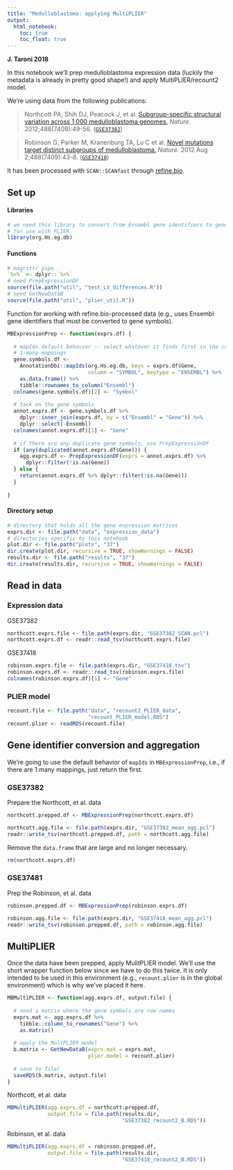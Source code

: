 ```yaml
---
title: "Medulloblastoma: applying MultiPLIER"
output:   
  html_notebook: 
    toc: true
    toc_float: true
---
```


**J. Taroni 2018**

In this notebook we'll prep medulloblastoma expression data (luckily the 
metadata is already in pretty good shape!) and apply MultiPLIER/recount2 model.

We're using data from the following publications:

> Northcott PA, Shih DJ, Peacock J, et al. [Subgroup-specific structural 
variation across 1,000 medulloblastoma 
genomes.](https://doi.org/10.1038/nature11327) _Nature._ 
2012;488(7409):49-56. ([`GSE37382`](https://www.ncbi.nlm.nih.gov/geo/query/acc.cgi?acc=GSE37382))

> Robinson G, Parker M, Kranenburg TA, Lu C et al. [Novel mutations target 
distinct subgroups of medulloblastoma.](https://doi.org/10.1038/nature11213)
_Nature._ 2012 Aug 2;488(7409):43-8. ([`GSE37418`](https://www.ncbi.nlm.nih.gov/geo/query/acc.cgi?acc=GSE37418))

It has been processed with `SCAN::SCANfast` through 
[refine.bio](https://www.refine.bio/).

## Set up

#### Libraries

```r
# we need this library to convert from Ensembl gene identifiers to gene symbols
# for use with PLIER
library(org.Hs.eg.db)
```

#### Functions

```r
# magrittr pipe
`%>%` <- dplyr::`%>%`
# need PrepExpressionDF
source(file.path("util", "test_LV_differences.R"))
# need GetNewDataB
source(file.path("util", "plier_util.R"))
```

Function for working with refine.bio-processed data (e.g., uses Ensembl
gene identifiers that must be converted to gene symbols).

```r
MBExpressionPrep <- function(exprs.df) {
  
  # mapIds default behavior -- select whatever it finds first in the case of
  # 1:many mappings
  gene.symbols.df <- 
    AnnotationDbi::mapIds(org.Hs.eg.db, keys = exprs.df$Gene, 
                          column = "SYMBOL", keytype = "ENSEMBL") %>%
    as.data.frame() %>%
    tibble::rownames_to_column("Ensembl")
  colnames(gene.symbols.df)[2] <- "Symbol"
  
  # tack on the gene symbols
  annot.exprs.df <- gene.symbols.df %>%
    dplyr::inner_join(exprs.df, by = c("Ensembl" = "Gene")) %>%
    dplyr::select(-Ensembl)
  colnames(annot.exprs.df)[1] <- "Gene"
  
  # if there are any duplicate gene symbols, use PrepExpressionDF
  if (any(duplicated(annot.exprs.df$Gene))) {
    agg.exprs.df <- PrepExpressionDF(exprs = annot.exprs.df) %>%
      dplyr::filter(!is.na(Gene))
  } else {
    return(annot.exprs.df %>% dplyr::filter(!is.na(Gene)))
  }
  
}
```

#### Directory setup

```r
# directory that holds all the gene expression matrices
exprs.dir <- file.path("data", "expression_data")
# directories specific to this notebook
plot.dir <- file.path("plots", "37")
dir.create(plot.dir, recursive = TRUE, showWarnings = FALSE)
results.dir <- file.path("results", "37")
dir.create(results.dir, recursive = TRUE, showWarnings = FALSE)
```

## Read in data

### Expression data

GSE37382

```r
northcott.exprs.file <- file.path(exprs.dir, "GSE37382_SCAN.pcl")
northcott.exprs.df <- readr::read_tsv(northcott.exprs.file)
```

GSE37418

```r
robinson.exprs.file <- file.path(exprs.dir, "GSE37418.tsv")
robinson.exprs.df <- readr::read_tsv(robinson.exprs.file)
colnames(robinson.exprs.df)[1] <- "Gene"
```

### PLIER model

```r
recount.file <- file.path("data", "recount2_PLIER_data", 
                          "recount_PLIER_model.RDS")
recount.plier <- readRDS(recount.file)
```

## Gene identifier conversion and aggregation

We're going to use the default behavior of `mapIds` in
`MBExpressionPrep`, i.e., if there are 1:many mappings, just return the first.

### GSE37382 

Prepare the Northcott, et al. data

```r
northcott.prepped.df <- MBExpressionPrep(northcott.exprs.df)
```

```r
northcott.agg.file <- file.path(exprs.dir, "GSE37382_mean_agg.pcl")
readr::write_tsv(northcott.prepped.df, path = northcott.agg.file)
```

Remove the `data.frame` that are large and no longer necessary.

```r
rm(northcott.exprs.df)
```

### GSE37481

Prep the Robinson, et al. data

```r
robinson.prepped.df <- MBExpressionPrep(robinson.exprs.df)
```

```r
robinson.agg.file <- file.path(exprs.dir, "GSE37418_mean_agg.pcl")
readr::write_tsv(robinson.prepped.df, path = robinson.agg.file)
```

## MultiPLIER

Once the data have been prepped, apply MulitPLIER model. 
We'll use the short wrapper function below since we have to do this twice.
It is only intended to be used in this environment (e.g., `recount.plier` is
in the global environment) which is why we've placed it here.

```r
MBMultiPLIER <- function(agg.exprs.df, output.file) {
  
  # need a matrix where the gene symbols are row names
  exprs.mat <- agg.exprs.df %>%
    tibble::column_to_rownames("Gene") %>%
    as.matrix()
  
  # apply the MultPLIER model
  b.matrix <- GetNewDataB(exprs.mat = exprs.mat,
                          plier.model = recount.plier)
  
  # save to file!
  saveRDS(b.matrix, output.file)
}
```

Northcott, et al. data

```r
MBMultiPLIER(agg.exprs.df = northcott.prepped.df,
             output.file = file.path(results.dir, 
                                     "GSE37382_recount2_B.RDS"))
```

Robinson, et al. data

```r
MBMultiPLIER(agg.exprs.df = robinson.prepped.df,
             output.file = file.path(results.dir, 
                                     "GSE37418_recount2_B.RDS"))
```
